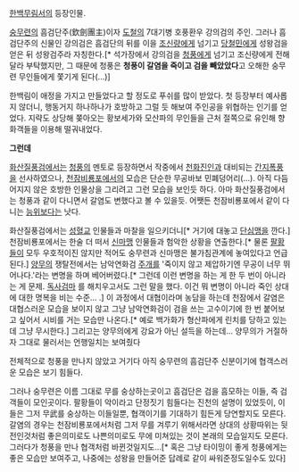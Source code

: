 [[한백무림서]]의 등장인물. 

[[숭무련]]의 흠검단주(欽劍團主)이자 [[도철]]의 7대기병 호풍환우 강의검의 주인. 
그러나 흠검단주의 신물인 강의검은 흠검단의 뒤를 이을 [[조신량]]에게 넘기고 [[당철민]]에게 성왕검을 얻은 뒤 성왕검주라 자칭한다.[* 석가장에서 강의검을 [[청풍]]에게 넘기고 조신량에게 전해달라 부탁했지만, 그 때문에 청풍은 '''청풍이 갈염을 죽이고 검을 빼았았다'''고 오해한 숭무련 무인들에게 쫓기게 된다(...)]

한백림이 애정을 가지고 만들었다고 할 정도로 푸쉬를 많이 받았다.
첫 등장부터 예사롭지 않더니, 행동거지 하나하나가 호방하고 그럴 듯 해보여 주인공을 위협하는 인기를 얻었다. 지략도 상당해 쫒아오는 황보세가와 모산파의 무인들을 근처 절쪽으로 유인해 향화객들을 이용해 떨궈내었다.



'''그런데'''

[[화산질풍검]]에서는 [[청풍]]의 멘토로 등장하면서 작중에서 [[천화진인]]과 대비되는 [[간지폭풍]]을 선사하였으나, [[천잠비룡포]]에서의 모습은 단순한 무공바보 민폐덩어리(...). 아직 다듬어지지 않은 호방한 인물상을 그리려고 그런 모습을 보인듯 하다. 아마 화산질풍검에서는 청풍과 같이 다니면서 갈염도 변했다고 볼 수 있을듯. 어쨋든 천잠비룡포에서 같이 다니는 [[능위]]보다는 낫다.

화산질풍검에서는 [[성혈교]] 인물들과 마찰을 일으키더니[* 거기에 대놓고 [[단심맹]]을 깐다.]천잠비룡포에서는 한술 더 떠서 [[신마맹]] 인물들과 험악한 상황을 연출한다.[* 물론 [[팔황]]들이 모두 우호적이진 않지만 적어도 숭무련과 신마맹은 불가침관계에 놓여있다고 언급된다.] [[양무의]] 쟁탈전에서는 남악연화검 [[주개]]를 '죽이지 않고 제압하기엔 무공이 너무 뛰어나다.'라는 변명을 하며 베어버렸다.[* 그런데 이런 변명을 하는 게 한 두 번이 아니라는 게 문제. [[독사검마]] 를 해치우고서도 그런 말을 했다. 이건 뭐 변명이 아니라 죽인 상대에 대한 명복을 비는 수준… .] 이 과정에서 대협이라며 농담을 하는데 천잠에서 갈염은 대협스러운 모습을 보이지 않고 그냥 남악연화검이 검을 쓰는 고수이기에 한 번 붙어보고 싶어서 시비를 거는 모습만 나온다.[* 예로 백가화가 형산파에게 린치를 당하고 있는데 그냥 무시한다.] 그리고는 양무의에게 강요가 아닌 설득을 하는데… 양무의가 거절하자 그대로 물러서는 언행일치는 보여줬다

전체적으로 청풍을 만나지 않았고 거기다 아직 숭무련의 흠검단주 신분이기에 협객스러운 모습은 보기 힘들다.

그러나 숭무련은 이름 그대로 무를 숭상하는곳이고 흠검단은 검을 흠모하는 이들, 즉 검객들이 모인곳이다. 팔황들이 악이라고 단정짓기 힘들다는 진천의 설명이 있었듯이, 이들은 그저 무武를 숭상하는 이들일뿐, 협객이기를 기대하기 힘든게 당연할지도 모른다. 갈염의 경우는 천잠비룡포에서처럼 그저 무를 겨루기 위해서라면 상대의 상황따위는 뒷전인것처럼 좋은의미로도 나쁜의미로도 무에 미쳐있는 것이 본래의 모습일지도 모른다. 그러다가 청풍을 만나 협객처럼 바뀐것일지도...[* 혹은 그냥 타이밍이 좋게 청풍에게는 좋은 모습만 보여주고, 나중에는 성왕을 만들어준 답례로 같이 싸워준정도일수도 있다]
